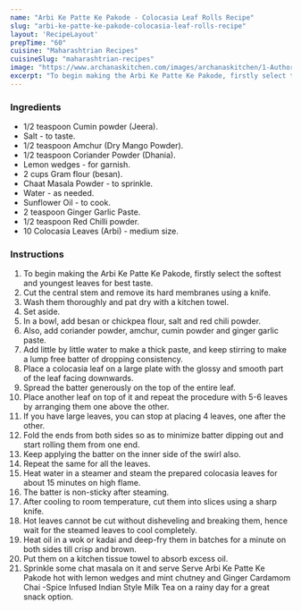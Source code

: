 ---
name: "Arbi Ke Patte Ke Pakode - Colocasia Leaf Rolls Recipe"
slug: "arbi-ke-patte-ke-pakode-colocasia-leaf-rolls-recipe"
layout: 'RecipeLayout'
prepTime: "60"
cuisine: "Maharashtrian Recipes"
cuisineSlug: "maharashtrian-recipes"
image: "https://www.archanaskitchen.com/images/archanaskitchen/1-Author/Anshu_Pande/Arbi_Ke_Patte_Ke_Patode__Colocassia_Leaf_Rolls.jpg"
excerpt: "To begin making the Arbi Ke Patte Ke Pakode, firstly select the softest and youngest leaves for best taste"
---

### Ingredients

- 1/2 teaspoon Cumin powder (Jeera).
- Salt - to taste.
- 1/2 teaspoon Amchur (Dry Mango Powder).
- 1/2 teaspoon Coriander Powder (Dhania).
- Lemon wedges - for garnish.
- 2 cups Gram flour (besan).
- Chaat Masala Powder - to sprinkle.
- Water - as needed.
- Sunflower Oil - to cook.
- 2 teaspoon Ginger Garlic Paste.
- 1/2 teaspoon Red Chilli powder.
- 10 Colocasia Leaves (Arbi) - medium size.

### Instructions

1. To begin making the Arbi Ke Patte Ke Pakode, firstly select the softest and youngest leaves for best taste.
1. Cut the central stem and remove its hard membranes using a knife.
1. Wash them thoroughly and pat dry with a kitchen towel.
1. Set aside.
1. In a bowl, add besan or chickpea flour, salt and red chili powder.
1. Also, add coriander powder, amchur, cumin powder and  ginger garlic paste.
1. Add little by little water to make a thick paste, and keep stirring to make a lump free batter of dropping consistency.
1. Place a colocasia leaf on a large plate with the glossy and smooth part of the leaf facing downwards.
1. Spread the batter generously on the top of the entire leaf.
1. Place another leaf on top of it and repeat the procedure with 5-6 leaves by arranging them one above the other.
1. If you have large leaves, you can stop at placing 4 leaves, one after the other.
1. Fold the ends from both sides so as to minimize batter dipping out and start rolling them from one end.
1. Keep applying the batter on the inner side of the swirl also.
1. Repeat the same for all the leaves.
1. Heat water in a steamer and steam the prepared colocasia leaves for about 15 minutes on high flame.
1. The batter is non-sticky after steaming.
1. After cooling to room temperature, cut them into slices using a sharp knife.
1. Hot leaves cannot be cut without disheveling and breaking them, hence wait for the steamed leaves to cool completely.
1. Heat oil in a wok or kadai and deep-fry them in batches for a minute on both sides till crisp and brown.
1. Put them on a kitchen tissue towel to absorb excess oil.
1. Sprinkle some chat masala on it and serve Serve Arbi Ke Patte Ke Pakode hot with lemon wedges and mint chutney and Ginger Cardamom Chai -Spice Infused Indian Style Milk Tea on a rainy day for a great snack option.
